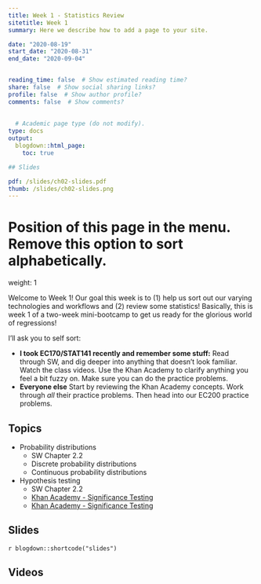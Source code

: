 ```yaml
---
title: Week 1 - Statistics Review
sitetitle: Week 1
summary: Here we describe how to add a page to your site.

date: "2020-08-19"
start_date: "2020-08-31"
end_date: "2020-09-04"


reading_time: false  # Show estimated reading time?
share: false  # Show social sharing links?
profile: false  # Show author profile?
comments: false  # Show comments?
  
  
  # Academic page type (do not modify).
type: docs
output:
  blogdown::html_page:
    toc: true

## Slides

pdf: /slides/ch02-slides.pdf
thumb: /slides/ch02-slides.png
---
```


# Position of this page in the menu. Remove this option to sort alphabetically.
weight: 1



Welcome to Week 1! Our goal this week is to (1) help us sort out our varying technologies and workflows and (2) review some statistics! Basically, this is week 1 of a two-week mini-bootcamp to get us ready for the glorious world of regressions!

I'll ask you to self sort: 

- **I took EC170/STAT141 recently and remember some stuff:** Read through SW, and dig deeper into anything that doesn't look familiar. Watch the class videos. Use the Khan Academy to clarify anything you feel a bit fuzzy on. Make sure you can do the practice problems. 
- **Everyone else** Start by reviewing the Khan Academy concepts. Work through *all* their practice problems. Then head into our EC200 practice problems. 


## Topics 

- Probability distributions 
	- SW Chapter 2.2
	- Discrete probability distributions 
	- Continuous probability distributions 
	
- Hypothesis testing 
	- SW Chapter 2.2
	- <i class="fas fa-tv">  </i>[Khan Academy - Significance Testing](https://www.khanacademy.org/math/ap-statistics/tests-significance-ap)
	- <i class="fas fa-tv">  </i>[Khan Academy - Significance Testing](https://www.khanacademy.org/math/ap-statistics/tests-significance-ap)

## Slides

`r blogdown::shortcode("slides")`

## Videos

